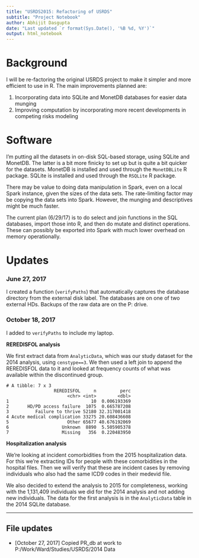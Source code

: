 ```yaml
---
title: "USRDS2015: Refactoring of USRDS"
subtitle: "Project Notebook"
author: Abhijit Dasgupta
date: "Last updated `r format(Sys.Date(), '%B %d, %Y')`"
output: html_notebook
---
```


# Background

I will be re-factoring the original USRDS project to make it simpler and more efficient to use in 
R. The main improvements planned are:

1. Incorporating data into SQLite and MonetDB databases for easier data munging
2. Improving computation by incorporating more recent developments in competing risks modeling


# Software

I'm putting all the datasets in on-disk SQL-based storage, using 
SQLite and MonetDB. The latter is a bit more finicky to set up but 
is quite a bit quicker for the datasets. MonetDB is installed and used 
through the `MonetDBLite` R package. SQLite is installed and used through the `RSQLite` R package. 

There may be value to doing data manipulation in Spark, even on a local Spark instance, given the sizes of the data sets. The rate-limiting 
factor may be copying the data sets into Spark. However, the munging and descriptives might be much faster. 

The current plan (6/29/17) is to do select and join functions in the SQL
databases, import those into R, and then do mutate and distinct operations. These can possibly be exported into Spark with much lower 
overhead on memory operationally.

# Updates

### June 27, 2017
I created a function (`verifyPaths`) that automatically captures the database directory from 
the external disk label. The databases are on one of two external HDs. Backups of the raw data are on the P: drive. 

### October 18, 2017
I added to `verifyPaths` to include my laptop. 

__REREDISFOL analysis__

We first extract data from `AnalyticData`, which was our study dataset for the 2014 
analysis, using `censtype==3`. We then used a left join to append the REREDISFOL data 
to it and looked at frequency counts of what was available within the discontinued group.

```
# A tibble: 7 x 3
                  REREDISFOL     n         perc
                       <chr> <int>        <dbl>
1                               10  0.006193369
2       HD/PD access failure  1075  0.665787208
3          Failure to thrive 52180 32.317001418
4 Acute medical complication 33275 20.608436608
5                      Other 65677 40.676192069
6                    Unknown  8890  5.505905378
7                    Missing   356  0.220483950
```

__Hospitalization analysis__

We're looking at incident comorbidities from the 2015 hospitalization data. For this
we're extracting IDs for people with these comorbidities in the hospital files. Then
we will verify that these are incident cases by removing individuals who also had the 
same ICD9 codes in their medevid file. 

We also decided to extend the analysis to 2015 for completeness, working with the 
1,131,409 individuals we did for the 2014 analysis and not adding new individuals.
The data for the first analysis is in the `AnalyticData` table in the 2014 SQLite 
database.

-----

## File updates
- [October 27, 2017] Copied PR_db at work to P:/Work/Ward/Studies/USRDS/2014 Data

